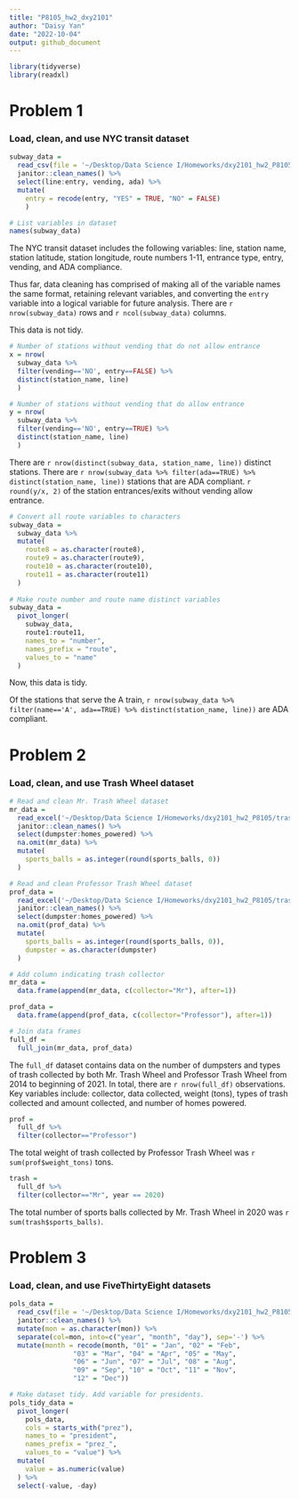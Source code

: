 ```yaml
---
title: "P8105_hw2_dxy2101"
author: "Daisy Yan"
date: "2022-10-04"
output: github_document
---
```


```r
library(tidyverse)
library(readxl)
```

# Problem 1

### Load, clean, and use NYC transit dataset

```r
subway_data = 
  read_csv(file = '~/Desktop/Data Science I/Homeworks/dxy2101_hw2_P8105/subway.csv') %>%
  janitor::clean_names() %>%
  select(line:entry, vending, ada) %>%
  mutate(
    entry = recode(entry, "YES" = TRUE, "NO" = FALSE)
    )
```

```r
# List variables in dataset
names(subway_data)
```

The NYC transit dataset includes the following variables: line, station name, station latitude, station longitude, route numbers 1-11, entrance type, entry, vending, and ADA compliance.

Thus far, data cleaning has comprised of making all of the variable names the same format, retaining relevant variables, and converting the `entry` variable into a logical variable for future analysis. There are `r nrow(subway_data)` rows and `r ncol(subway_data)` columns.

This data is not tidy.

```r
# Number of stations without vending that do not allow entrance
x = nrow(
  subway_data %>% 
  filter(vending=='NO', entry==FALSE) %>% 
  distinct(station_name, line)
  )

# Number of stations without vending that do allow entrance
y = nrow(
  subway_data %>% 
  filter(vending=='NO', entry==TRUE) %>% 
  distinct(station_name, line)
  )
```

There are `r nrow(distinct(subway_data, station_name, line))` distinct stations. There are `r nrow(subway_data %>% filter(ada==TRUE) %>% distinct(station_name, line))` stations that are ADA compliant. `r round(y/x, 2)` of the station entrances/exits without vending allow entrance.

```r
# Convert all route variables to characters
subway_data =
  subway_data %>%
  mutate(
    route8 = as.character(route8),
    route9 = as.character(route9),
    route10 = as.character(route10),
    route11 = as.character(route11)
  )
  
# Make route number and route name distinct variables
subway_data =
  pivot_longer(
    subway_data,
    route1:route11,
    names_to = "number",
    names_prefix = "route",
    values_to = "name"
  )
```

Now, this data is tidy.

Of the stations that serve the A train, `r nrow(subway_data %>% filter(name=='A', ada==TRUE) %>% distinct(station_name, line))` are ADA compliant.

# Problem 2

### Load, clean, and use Trash Wheel dataset

```r
# Read and clean Mr. Trash Wheel dataset
mr_data = 
  read_excel('~/Desktop/Data Science I/Homeworks/dxy2101_hw2_P8105/trash.xlsx', sheet = 1) %>%
  janitor::clean_names() %>%
  select(dumpster:homes_powered) %>%
  na.omit(mr_data) %>%
  mutate(
    sports_balls = as.integer(round(sports_balls, 0))
  )
```

```r
# Read and clean Professor Trash Wheel dataset
prof_data =
  read_excel('~/Desktop/Data Science I/Homeworks/dxy2101_hw2_P8105/trash.xlsx', sheet = 2) %>%
  janitor::clean_names() %>%
  select(dumpster:homes_powered) %>%
  na.omit(prof_data) %>%
  mutate(
    sports_balls = as.integer(round(sports_balls, 0)),
    dumpster = as.character(dumpster)
  )
```

```r
# Add column indicating trash collector
mr_data = 
  data.frame(append(mr_data, c(collector="Mr"), after=1))

prof_data =
  data.frame(append(prof_data, c(collector="Professor"), after=1))

# Join data frames
full_df = 
  full_join(mr_data, prof_data)
```

The `full_df` dataset contains data on the number of dumpsters and types of trash collected by both Mr. Trash Wheel and Professor Trash Wheel from 2014 to beginning of 2021. In total, there are `r nrow(full_df)` observations. Key variables include: collector, data collected, weight (tons), types of trash collected and amount collected, and number of homes powered.

```r
prof =
  full_df %>%
  filter(collector=="Professor")
```

The total weight of trash collected by Professor Trash Wheel was `r sum(prof$weight_tons)` tons.

```r
trash = 
  full_df %>%
  filter(collector=="Mr", year == 2020)
```

The total number of sports balls collected by Mr. Trash Wheel in 2020 was `r sum(trash$sports_balls)`.

# Problem 3

### Load, clean, and use FiveThirtyEight datasets

```r
pols_data = 
  read_csv(file = '~/Desktop/Data Science I/Homeworks/dxy2101_hw2_P8105/fivethirtyeight_datasets/pols-month.csv') %>%
  janitor::clean_names() %>%
  mutate(mon = as.character(mon)) %>%
  separate(col=mon, into=c("year", "month", "day"), sep='-') %>%
  mutate(month = recode(month, "01" = "Jan", "02" = "Feb",
                "03" = "Mar", "04" = "Apr", "05" = "May",
                "06" = "Jun", "07" = "Jul", "08" = "Aug",
                "09" = "Sep", "10" = "Oct", "11" = "Nov",
                "12" = "Dec"))

# Make dataset tidy. Add variable for presidents.
pols_tidy_data = 
  pivot_longer(
    pols_data,
    cols = starts_with("prez"),
    names_to = "president",
    names_prefix = "prez_",
    values_to = "value") %>%
  mutate(
    value = as.numeric(value)
  ) %>%
  select(-value, -day)
```

